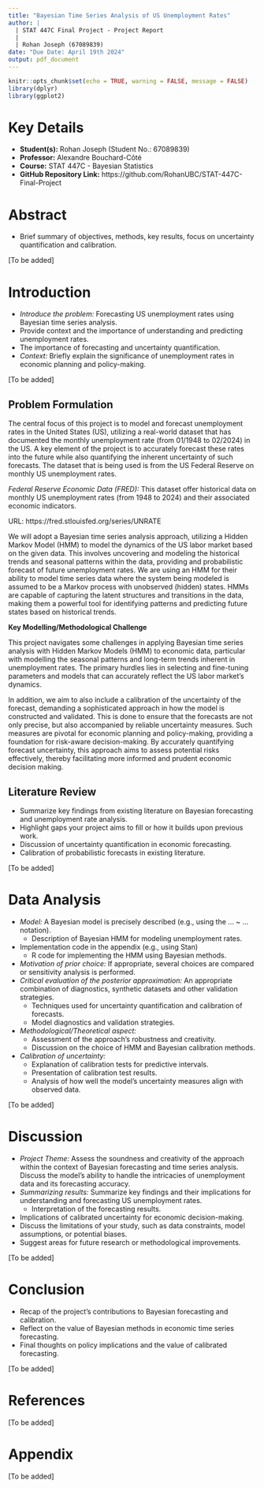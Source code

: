 ```yaml
---
title: "Bayesian Time Series Analysis of US Unemployment Rates"
author: |
  | STAT 447C Final Project - Project Report
  |
  | Rohan Joseph (67089839)
date: "Due Date: April 19th 2024"
output: pdf_document
---
```


```r

knitr::opts_chunk$set(echo = TRUE, warning = FALSE, message = FALSE)
library(dplyr)
library(ggplot2)

```



# Key Details

- **Student(s):** Rohan Joseph (Student No.: 67089839)
- **Professor:** Alexandre Bouchard-Côté 
- **Course:** STAT 447C - Bayesian Statistics
- **GitHub Repository Link:** https://github.com/RohanUBC/STAT-447C-Final-Project



# Abstract

- Brief summary of objectives, methods, key results, focus on uncertainty quantification
and calibration.

[To be added]



# Introduction

- *Introduce the problem:* Forecasting US unemployment rates using Bayesian time series 
analysis.
- Provide context and the importance of understanding and predicting unemployment 
rates.
- The importance of forecasting and uncertainty quantification.
- *Context:* Briefly explain the significance of unemployment rates in economic 
planning and policy-making.

[To be added]


## Problem Formulation

The central focus of this project is to model and forecast unemployment rates in 
the United States (US), utilizing a real-world dataset that has documented the monthly
unemployment rate (from 01/1948 to 02/2024) in the US. A key element of the project 
is to accurately forecast these rates into the future while also quantifying the 
inherent uncertainty of such forecasts. The dataset that is being used is from the 
US Federal Reserve on monthly US unemployment rates.

*Federal Reserve Economic Data (FRED):* This dataset offer historical data on monthly 
US unemployment rates (from 1948 to 2024) and their associated economic indicators.

URL: https://fred.stlouisfed.org/series/UNRATE

We will adopt a Bayesian time series analysis approach, utilizing a Hidden Markov 
Model (HMM) to model the dynamics of the US labor market based on the given data.
This involves uncovering and modeling the historical trends and seasonal patterns
within the data, providing and probabilistic forecast of future unemployment rates.
We are using an HMM for their ability to model time series data where the system 
being modeled is assumed to be a Markov process with unobserved (hidden) states. 
HMMs are capable of capturing the latent structures and transitions in the data, 
making them a powerful tool for identifying patterns and predicting future states
based on historical trends.

**Key Modelling/Methodological Challenge**

This project navigates some challenges in applying Bayesian time series analysis
with Hidden Markov Models (HMM) to economic data, particular with modelling the
seasonal patterns and long-term trends inherent in unemployment rates. The primary
hurdles lies in selecting and fine-tuning parameters and models that can accurately
reflect the US labor market's dynamics. 

In addition, we aim to also include a calibration of the uncertainty of the forecast,
demanding a sophisticated approach in how the model is constructed and validated. 
This is done to ensure that the forecasts are not only precise, but also accompanied 
by reliable uncertainty measures. Such measures are pivotal for economic planning 
and policy-making, providing a foundation for risk-aware decision-making. By accurately
quantifying forecast uncertainty, this approach aims to assess potential risks effectively, 
thereby facilitating more informed and prudent economic decision making.




## Literature Review

- Summarize key findings from existing literature on Bayesian forecasting and unemployment
rate analysis.
- Highlight gaps your project aims to fill or how it builds upon previous work.
- Discussion of uncertainty quantification in economic forecasting.
- Calibration of probabilistic forecasts in existing literature.

[To be added]



# Data Analysis

- *Model:* A Bayesian model is precisely described (e.g., using the ... ~ ... notation).
  - Description of Bayesian HMM for modeling unemployment rates.
- Implementation code in the appendix (e.g., using Stan)
  - R code for implementing the HMM using Bayesian methods.
- *Motivation of prior choice:* If appropriate, several choices are compared or sensitivity
analysis is performed.
- *Critical evaluation of the posterior approximation:* An appropriate combination of
diagnostics, synthetic datasets and other validation strategies.
  - Techniques used for uncertainty quantification and calibration of forecasts.
  - Model diagnostics and validation strategies.
- *Methodological/Theoretical aspect:*
  - Assessment of the approach's robustness and creativity.
  - Discussion on the choice of HMM and Bayesian calibration methods.
- *Calibration of uncertainty:* 
  - Explanation of calibration tests for predictive intervals.
  - Presentation of calibration test results.
  - Analysis of how well the model's uncertainty measures align with observed data.

[To be added]



# Discussion

- *Project Theme:* Assess the soundness and creativity of the approach within the context
of Bayesian forecasting and time series analysis. Discuss the model's ability to handle
the intricacies of unemployment data and its forecasting accuracy.
- *Summarizing results:* Summarize key findings and their implications for understanding 
and forecasting US unemployment rates.
  - Interpretation of the forecasting results.
- Implications of calibrated uncertainty for economic decision-making.
- Discuss the limitations of your study, such as data constraints, model assumptions,
or potential biases.
- Suggest areas for future research or methodological improvements.

[To be added]



# Conclusion

- Recap of the project's contributions to Bayesian forecasting and calibration.
- Reflect on the value of Bayesian methods in economic time series forecasting.
- Final thoughts on policy implications and the value of calibrated forecasting.

[To be added]



# References

[To be added]



# Appendix

[To be added]



















